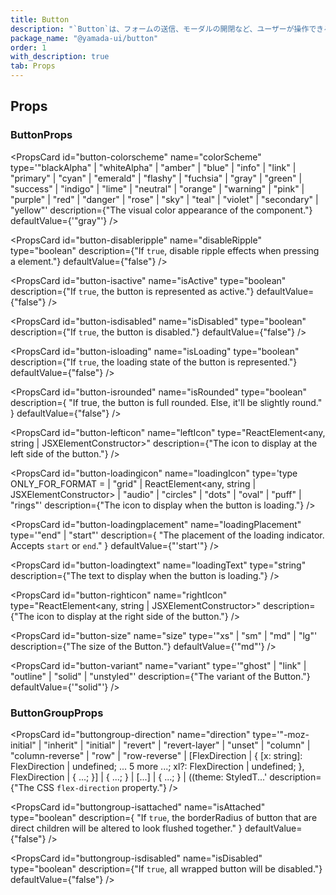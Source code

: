```yaml
---
title: Button
description: "`Button`は、フォームの送信、モーダルの開閉など、ユーザーが操作できるインタラクティブなコンポーネントです。"
package_name: "@yamada-ui/button"
order: 1
with_description: true
tab: Props
---
```


## Props

### ButtonProps

<PropsCard
  id="button-colorscheme"
  name="colorScheme"
  type='"blackAlpha" | "whiteAlpha" | "amber" | "blue" | "info" | "link" | "primary" | "cyan" | "emerald" | "flashy" | "fuchsia" | "gray" | "green" | "success" | "indigo" | "lime" | "neutral" | "orange" | "warning" | "pink" | "purple" | "red" | "danger" | "rose" | "sky" | "teal" | "violet" | "secondary" | "yellow"'
  description={"The visual color appearance of the component."}
  defaultValue={'"gray"'}
/>

<PropsCard
  id="button-disableripple"
  name="disableRipple"
  type="boolean"
  description={"If `true`, disable ripple effects when pressing a element."}
  defaultValue={"false"}
/>

<PropsCard
  id="button-isactive"
  name="isActive"
  type="boolean"
  description={"If `true`, the button is represented as active."}
  defaultValue={"false"}
/>

<PropsCard
  id="button-isdisabled"
  name="isDisabled"
  type="boolean"
  description={"If `true`, the button is disabled."}
  defaultValue={"false"}
/>

<PropsCard
  id="button-isloading"
  name="isLoading"
  type="boolean"
  description={"If `true`, the loading state of the button is represented."}
  defaultValue={"false"}
/>

<PropsCard
  id="button-isrounded"
  name="isRounded"
  type="boolean"
  description={
    "If true, the button is full rounded. Else, it'll be slightly round."
  }
  defaultValue={"false"}
/>

<PropsCard
  id="button-lefticon"
  name="leftIcon"
  type="ReactElement<any, string | JSXElementConstructor<any>>"
  description={"The icon to display at the left side of the button."}
/>

<PropsCard
  id="button-loadingicon"
  name="loadingIcon"
  type='type ONLY_FOR_FORMAT =
  | "grid"
  | ReactElement<any, string | JSXElementConstructor<any>>
  | "audio"
  | "circles"
  | "dots"
  | "oval"
  | "puff"
  | "rings"'
  description={"The icon to display when the button is loading."}
/>

<PropsCard
  id="button-loadingplacement"
  name="loadingPlacement"
  type='"end" | "start"'
  description={
    "The placement of the loading indicator. Accepts `start` or `end`."
  }
  defaultValue={"'start'"}
/>

<PropsCard
  id="button-loadingtext"
  name="loadingText"
  type="string"
  description={"The text to display when the button is loading."}
/>

<PropsCard
  id="button-righticon"
  name="rightIcon"
  type="ReactElement<any, string | JSXElementConstructor<any>>"
  description={"The icon to display at the right side of the button."}
/>

<PropsCard
  id="button-size"
  name="size"
  type='"xs" | "sm" | "md" | "lg"'
  description={"The size of the Button."}
  defaultValue={'"md"'}
/>

<PropsCard
  id="button-variant"
  name="variant"
  type='"ghost" | "link" | "outline" | "solid" | "unstyled"'
  description={"The variant of the Button."}
  defaultValue={'"solid"'}
/>

### ButtonGroupProps

<PropsCard
  id="buttongroup-direction"
  name="direction"
  type='"-moz-initial" | "inherit" | "initial" | "revert" | "revert-layer" | "unset" | "column" | "column-reverse" | "row" | "row-reverse" | [FlexDirection | { [x: string]: FlexDirection | undefined; ... 5 more ...; xl?: FlexDirection | undefined; }, FlexDirection | { ...; }] | { ...; } | [...] | { ...; } | ((theme: StyledT...'
  description={"The CSS `flex-direction` property."}
/>

<PropsCard
  id="buttongroup-isattached"
  name="isAttached"
  type="boolean"
  description={
    "If `true`, the borderRadius of button that are direct children will be altered to look flushed together."
  }
  defaultValue={"false"}
/>

<PropsCard
  id="buttongroup-isdisabled"
  name="isDisabled"
  type="boolean"
  description={"If `true`, all wrapped button will be disabled."}
  defaultValue={"false"}
/>
